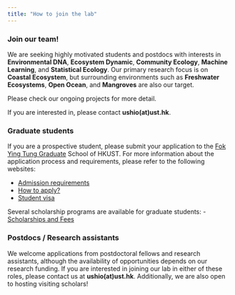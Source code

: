 ```yaml
---
title: "How to join the lab"
---
```


### Join our team!
We are seeking highly motivated students and postdocs with interests in **Environmental DNA**, **Ecosystem Dynamic**, **Community Ecology**, **Machine Learning**, and **Statistical Ecology**. Our primary research focus is on **Coastal Ecosystem**, but surrounding environments such as **Freshwater Ecosystems**, **Open Ocean**, and **Mangroves** are also our target. 

Please check our ongoing projects for more detail.

If you are interested in, please contact **ushio(at)ust.hk**.


### Graduate students
If you are a prospective student, please submit your application to the [Fok Ying Tung Graduate](https://fytgs.hkust.edu.hk/){target="_blank"} School of HKUST. For more information about the application process and requirements, please refer to the following websites:

- [Admission requirements](https://fytgs.hkust.edu.hk/admissions/Admission-to-Hong-Kong-Campus/submitting-an-application/admission-requirements){target="_blank"}
- [How to apply?](https://fytgs.hkust.edu.hk/admissions/Admission-to-Hong-Kong-Campus/submitting-an-application/how-to-apply){target="_blank"}
- [Student visa](https://fytgs.hkust.edu.hk/admissions/Admission-to-Hong-Kong-Campus/after-getting-an-offer/applying-student-visa){target="_blank"}

Several scholarship programs are available for graduate students:
- [Scholarships and Fees](https://fytgs.hkust.edu.hk/admissions/Admission-to-Hong-Kong-Campus/submitting-an-application/scholarships-and-fees){target="_blank"}

### Postdocs / Research assistants
We welcome applications from postdoctoral fellows and research assistants, although the availability of opportunities depends on our research funding. If you are interested in joining our lab in either of these roles, please contact us at **ushio(at)ust.hk**. Additionally, we are also open to hosting visiting scholars!

